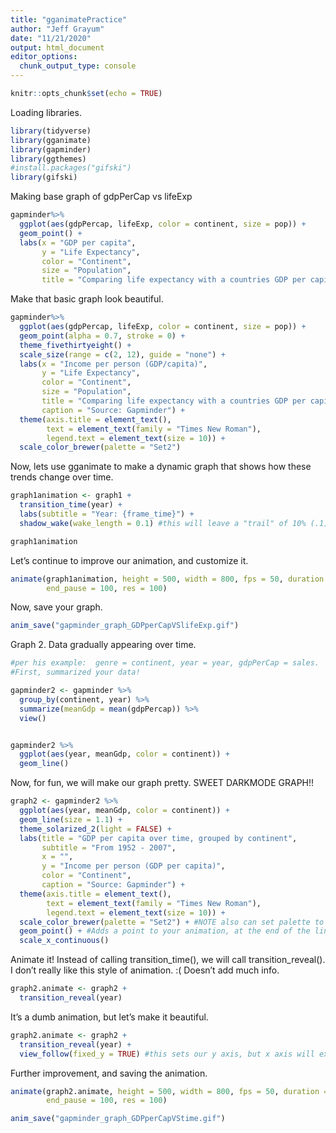 ```yaml
---
title: "gganimatePractice"
author: "Jeff Grayum"
date: "11/21/2020"
output: html_document
editor_options: 
  chunk_output_type: console
---
```


```r
knitr::opts_chunk$set(echo = TRUE)
```

Loading libraries.
```r
library(tidyverse)
library(gganimate)
library(gapminder)
library(ggthemes)
#install.packages("gifski")
library(gifski)
```

Making base graph of gdpPerCap vs lifeExp
```r
gapminder%>%
  ggplot(aes(gdpPercap, lifeExp, color = continent, size = pop)) +
  geom_point() +
  labs(x = "GDP per capita",
       y = "Life Expectancy",
       color = "Continent",
       size = "Population",
       title = "Comparing life expectancy with a countries GDP per capita")
```

Make that basic graph look beautiful.
```r
gapminder%>%
  ggplot(aes(gdpPercap, lifeExp, color = continent, size = pop)) +
  geom_point(alpha = 0.7, stroke = 0) +
  theme_fivethirtyeight() +
  scale_size(range = c(2, 12), guide = "none") +
  labs(x = "Income per person (GDP/capita)",
       y = "Life Expectancy",
       color = "Continent",
       size = "Population",
       title = "Comparing life expectancy with a countries GDP per capita",
       caption = "Source: Gapminder") +
  theme(axis.title = element_text(),
        text = element_text(family = "Times New Roman"),
        legend.text = element_text(size = 10)) +
  scale_color_brewer(palette = "Set2")
```


Now, lets use gganimate to make a dynamic graph that shows how these trends change over time.
```r
graph1animation <- graph1 +
  transition_time(year) +
  labs(subtitle = "Year: {frame_time}") +
  shadow_wake(wake_length = 0.1) #this will leave a "trail" of 10% (.1) of the frames

graph1animation 
```


Let's continue to improve our animation, and customize it.
```r
animate(graph1animation, height = 500, width = 800, fps = 50, duration = 10,
        end_pause = 100, res = 100)
```

Now, save your graph.
```r
anim_save("gapminder_graph_GDPperCapVSlifeExp.gif")
```


Graph 2. Data gradually appearing over time.
```r
#per his example:  genre = continent, year = year, gdpPerCap = sales.
#First, summarized your data!

gapminder2 <- gapminder %>%
  group_by(continent, year) %>%
  summarize(meanGdp = mean(gdpPercap)) %>%
  view()


gapminder2 %>% 
  ggplot(aes(year, meanGdp, color = continent)) + 
  geom_line()
```


Now, for fun, we will make our graph pretty. SWEET DARKMODE GRAPH!!
```r

graph2 <- gapminder2 %>% 
  ggplot(aes(year, meanGdp, color = continent)) + 
  geom_line(size = 1.1) +
  theme_solarized_2(light = FALSE) +
  labs(title = "GDP per capita over time, grouped by continent",
       subtitle = "From 1952 - 2007",
       x = "",
       y = "Income per person (GDP per capita)",
       color = "Continent",
       caption = "Source: Gapminder") +
  theme(axis.title = element_text(),
        text = element_text(family = "Times New Roman"),
        legend.text = element_text(size = 10)) +
  scale_color_brewer(palette = "Set2") + #NOTE also can set palette to "Pastel1:3"
  geom_point() + #Adds a point to your animation, at the end of the line.
  scale_x_continuous()

```


Animate it!  Instead of calling transition_time(), we will call transition_reveal().
I don't really like this style of animation. :( Doesn't add much info.
```r
graph2.animate <- graph2 +
  transition_reveal(year)
```


It's a dumb animation, but let's make it beautiful.
```r
graph2.animate <- graph2 +
  transition_reveal(year) +
  view_follow(fixed_y = TRUE) #this sets our y axis, but x axis will expand with time. It's dumb.
```

Further improvement, and saving the animation.

```r
animate(graph2.animate, height = 500, width = 800, fps = 50, duration = 10,
        end_pause = 100, res = 100)

anim_save("gapminder_graph_GDPperCapVStime.gif")
```

